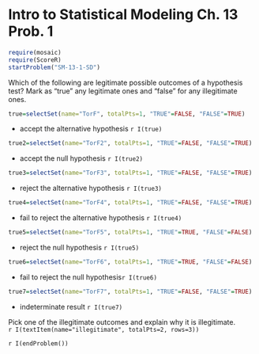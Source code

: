 Intro to Statistical Modeling Ch. 13 Prob. 1
========================================================
```r
require(mosaic)
require(ScoreR)
startProblem("SM-13-1-SD")
```
Which of the following are legitimate possible outcomes of a hypothesis test?  Mark as "true" any legitimate ones and "false" for any illegitimate ones.

```r
true=selectSet(name="TorF", totalPts=1, "TRUE"=FALSE, "FALSE"=TRUE)
```
* accept the alternative hypothesis `r I(true)`
```r
true2=selectSet(name="TorF2", totalPts=1, "TRUE"=FALSE, "FALSE"=TRUE)
```
* accept the null hypothesis `r I(true2)`
```r
true3=selectSet(name="TorF3", totalPts=1, "TRUE"=FALSE, "FALSE"=TRUE)
```
* reject the alternative hypothesis `r I(true3)`
```r
true4=selectSet(name="TorF4", totalPts=1, "TRUE"=FALSE, "FALSE"=TRUE)
```
* fail to reject the alternative hypothesis `r I(true4)`
```r
true5=selectSet(name="TorF5", totalPts=1, "TRUE"=TRUE, "FALSE"=FALSE)
```
* reject the null hypothesis `r I(true5)`
```r
true6=selectSet(name="TorF6", totalPts=1, "TRUE"=TRUE, "FALSE"=FALSE)
```
* fail to reject the null hypothesis`r I(true6)`
```r
true7=selectSet(name="TorF7", totalPts=1, "TRUE"=FALSE, "FALSE"=TRUE)
```
* indeterminate result `r I(true7)`

Pick one of the illegitimate outcomes and explain why it is illegitimate.    
`r I(textItem(name="illegitimate", totalPts=2, rows=3))`

`r I(endProblem())`